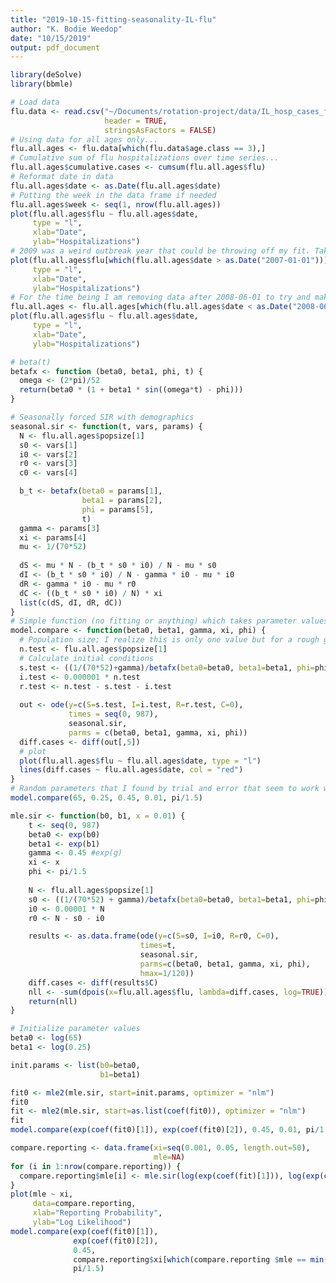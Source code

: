 ```yaml
---
title: "2019-10-15-fitting-seasonality-IL-flu"
author: "K. Bodie Weedop"
date: "10/15/2019"
output: pdf_document
---
```


```r
library(deSolve)
library(bbmle)

# Load data
flu.data <- read.csv("~/Documents/rotation-project/data/IL_hosp_cases_formatted.csv",
                     header = TRUE, 
                     stringsAsFactors = FALSE)
# Using data for all ages only...
flu.all.ages <- flu.data[which(flu.data$age.class == 3),]
# Cumulative sum of flu hospitalizations over time series...
flu.all.ages$cumulative.cases <- cumsum(flu.all.ages$flu)
# Reformat date in data
flu.all.ages$date <- as.Date(flu.all.ages$date)
# Putting the week in the data frame if needed
flu.all.ages$week <- seq(1, nrow(flu.all.ages))
plot(flu.all.ages$flu ~ flu.all.ages$date, 
     type = "l",
     xlab="Date",
     ylab="Hospitalizations")
# 2009 was a weird outbreak year that could be throwing off my fit. Take a closer, comparative look at 2008 vs 2009
plot(flu.all.ages$flu[which(flu.all.ages$date > as.Date("2007-01-01"))] ~ flu.all.ages$date[which(flu.all.ages$date > as.Date("2007-01-01"))], 
     type = "l",
     xlab="Date",
     ylab="Hospitalizations")
# For the time being I am removing data after 2008-06-01 to try and make things a bit easier on optimization.
flu.all.ages <- flu.all.ages[which(flu.all.ages$date < as.Date("2008-06-01")),]
plot(flu.all.ages$flu ~ flu.all.ages$date, 
     type = "l",
     xlab="Date",
     ylab="Hospitalizations")
```

```r
# beta(t)
betafx <- function (beta0, beta1, phi, t) {
  omega <- (2*pi)/52
  return(beta0 * (1 + beta1 * sin((omega*t) - phi)))
}

# Seasonally forced SIR with demographics
seasonal.sir <- function(t, vars, params) {
  N <- flu.all.ages$popsize[1]
  s0 <- vars[1]
  i0 <- vars[2]
  r0 <- vars[3]
  c0 <- vars[4]

  b_t <- betafx(beta0 = params[1], 
                beta1 = params[2], 
                phi = params[5], 
                t)
  gamma <- params[3]
  xi <- params[4]
  mu <- 1/(70*52)
  
  dS <- mu * N - (b_t * s0 * i0) / N - mu * s0
  dI <- (b_t * s0 * i0) / N - gamma * i0 - mu * i0
  dR <- gamma * i0 - mu * r0
  dC <- ((b_t * s0 * i0) / N) * xi
  list(c(dS, dI, dR, dC))
}
# Simple function (no fitting or anything) which takes parameter values, simulates the model and plots the data (black) and simulation (red) together.
model.compare <- function(beta0, beta1, gamma, xi, phi) {
  # Population size; I realize this is only one value but for a rough go at fitting I am sacrificing a bit 
  n.test <- flu.all.ages$popsize[1]
  # Calculate initial conditions
  s.test <- ((1/(70*52)+gamma)/betafx(beta0=beta0, beta1=beta1, phi=phi, t=1)) * n.test
  i.test <- 0.000001 * n.test
  r.test <- n.test - s.test - i.test
  
  out <- ode(y=c(S=s.test, I=i.test, R=r.test, C=0),
             times = seq(0, 987), 
             seasonal.sir,
             parms = c(beta0, beta1, gamma, xi, phi))
  diff.cases <- diff(out[,5])
  # plot 
  plot(flu.all.ages$flu ~ flu.all.ages$date, type = "l")
  lines(diff.cases ~ flu.all.ages$date, col = "red")
}
# Random parameters that I found by trial and error that seem to work well...
model.compare(65, 0.25, 0.45, 0.01, pi/1.5)
```



```r
mle.sir <- function(b0, b1, x = 0.01) {
    t <- seq(0, 987)    
    beta0 <- exp(b0)
    beta1 <- exp(b1)
    gamma <- 0.45 #exp(g)
    xi <- x
    phi <- pi/1.5
    
    N <- flu.all.ages$popsize[1]
    s0 <- ((1/(70*52) + gamma)/betafx(beta0=beta0, beta1=beta1, phi=phi, t=1)) * N
    i0 <- 0.00001 * N
    r0 <- N - s0 - i0

    results <- as.data.frame(ode(y=c(S=s0, I=i0, R=r0, C=0), 
                             times=t, 
                             seasonal.sir,
                             parms=c(beta0, beta1, gamma, xi, phi),
                             hmax=1/120))
    diff.cases <- diff(results$C)
    nll <- -sum(dpois(x=flu.all.ages$flu, lambda=diff.cases, log=TRUE))
    return(nll)
}

# Initialize parameter values
beta0 <- log(65)
beta1 <- log(0.25)

init.params <- list(b0=beta0,
                    b1=beta1)

fit0 <- mle2(mle.sir, start=init.params, optimizer = "nlm")
fit0
fit <- mle2(mle.sir, start=as.list(coef(fit0)), optimizer = "nlm")
fit
model.compare(exp(coef(fit0)[1]), exp(coef(fit0)[2]), 0.45, 0.01, pi/1.5)
```

```r
compare.reporting <- data.frame(xi=seq(0.001, 0.05, length.out=50),
                                mle=NA)
for (i in 1:nrow(compare.reporting)) {
  compare.reporting$mle[i] <- mle.sir(log(exp(coef(fit)[1])), log(exp(coef(fit)[2])), compare.reporting$xi[i])
}
plot(mle ~ xi, 
     data=compare.reporting,
     xlab="Reporting Probability",
     ylab="Log Likelihood")
model.compare(exp(coef(fit0)[1]), 
              exp(coef(fit0)[2]), 
              0.45, 
              compare.reporting$xi[which(compare.reporting $mle == min(compare.reporting$mle))], 
              pi/1.5)
```






























